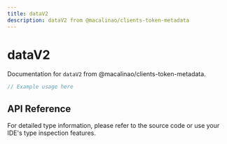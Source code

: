 ```yaml
---
title: dataV2
description: dataV2 from @macalinao/clients-token-metadata
---
```


# dataV2

Documentation for `dataV2` from @macalinao/clients-token-metadata.

```typescript
// Example usage here
```

## API Reference

For detailed type information, please refer to the source code or use your IDE's type inspection features.
